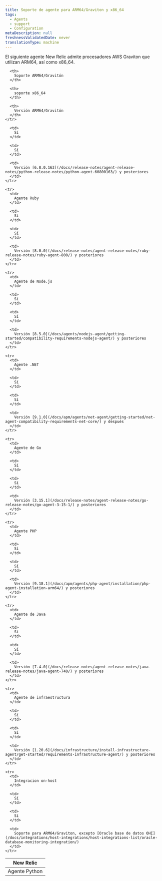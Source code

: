```yaml
---
title: Soporte de agente para ARM64/Graviton y x86_64
tags:
  - Agents
  - support
  - Configuration
metaDescription: null
freshnessValidatedDate: never
translationType: machine
---
```


El siguiente agente New Relic admite procesadores AWS Graviton que utilizan ARM64, así como x86_64.

<table>
  <thead>
    <tr>
      <th style={{ width: "200px" }}>
        New Relic
      </th>

      <th>
        Soporte ARM64/Gravitón
      </th>

      <th>
        soporte x86_64
      </th>

      <th>
        Versión ARM64/Gravitón
      </th>
    </tr>
  </thead>

  <tbody>
    <tr>
      <td>
        Agente Python
      </td>

      <td>
        Sí
      </td>

      <td>
        Sí
      </td>

      <td>
        Versión [6.8.0.163](/docs/release-notes/agent-release-notes/python-release-notes/python-agent-60800163/) y posteriores
      </td>
    </tr>

    <tr>
      <td>
        Agente Ruby
      </td>

      <td>
        Sí
      </td>

      <td>
        Sí
      </td>

      <td>
        Versión [8.0.0](/docs/release-notes/agent-release-notes/ruby-release-notes/ruby-agent-800/) y posteriores
      </td>
    </tr>

    <tr>
      <td>
        Agente de Node.js
      </td>

      <td>
        Sí
      </td>

      <td>
        Sí
      </td>

      <td>
        Versión [8.5.0](/docs/agents/nodejs-agent/getting-started/compatibility-requirements-nodejs-agent/) y posteriores
      </td>
    </tr>

    <tr>
      <td>
        Agente .NET
      </td>

      <td>
        Sí
      </td>

      <td>
        Sí
      </td>

      <td>
        Versión [9.1.0](/docs/apm/agents/net-agent/getting-started/net-agent-compatibility-requirements-net-core/) y después
      </td>
    </tr>

    <tr>
      <td>
        Agente de Go
      </td>

      <td>
        Sí
      </td>

      <td>
        Sí
      </td>

      <td>
        Versión [3.15.1](/docs/release-notes/agent-release-notes/go-release-notes/go-agent-3-15-1/) y posteriores
      </td>
    </tr>

    <tr>
      <td>
        Agente PHP
      </td>

      <td>
        Sí
      </td>

      <td>
        Sí
      </td>

      <td>
        Versión [9.18.1](/docs/apm/agents/php-agent/installation/php-agent-installation-arm64/) y posteriores
      </td>
    </tr>

    <tr>
      <td>
        Agente de Java
      </td>

      <td>
        Sí
      </td>

      <td>
        Sí
      </td>

      <td>
        Versión [7.4.0](/docs/release-notes/agent-release-notes/java-release-notes/java-agent-740/) y posteriores
      </td>
    </tr>

    <tr>
      <td>
        Agente de infraestructura
      </td>

      <td>
        Sí
      </td>

      <td>
        Sí
      </td>

      <td>
        Versión [1.20.6](/docs/infrastructure/install-infrastructure-agent/get-started/requirements-infrastructure-agent/) y posteriores
      </td>
    </tr>

    <tr>
      <td>
        Integracion on-host
      </td>

      <td>
        Sí
      </td>

      <td>
        Sí
      </td>

      <td>
        Soporte para ARM64/Graviton, excepto [Oracle base de datos OHI](/docs/integrations/host-integrations/host-integrations-list/oracle-database-monitoring-integration/)
      </td>
    </tr>
  </tbody>
</table>